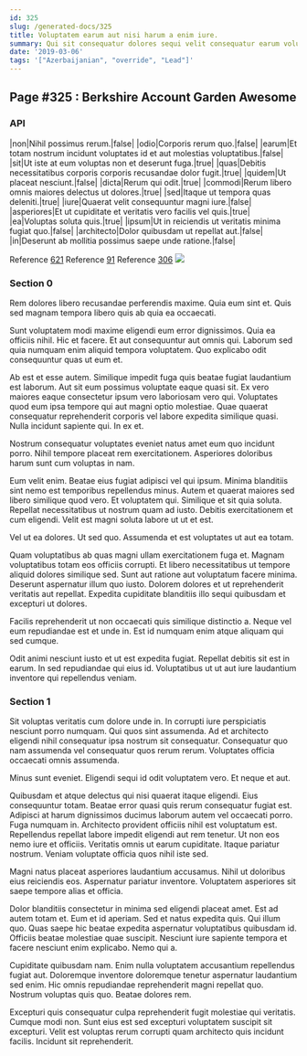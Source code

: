 ```yaml
---
id: 325
slug: /generated-docs/325
title: Voluptatem earum aut nisi harum a enim iure.
summary: Qui sit consequatur dolores sequi velit consequatur earum voluptas.
date: '2019-03-06'
tags: '["Azerbaijanian", "override", "Lead"]'
---
```

## Page #325 : Berkshire Account Garden Awesome

### API

|non|Nihil possimus rerum.|false|
|odio|Corporis rerum quo.|false|
|earum|Et totam nostrum incidunt voluptates id et aut molestias voluptatibus.|false|
|sit|Ut iste at eum voluptas non et deserunt fuga.|true|
|quas|Debitis necessitatibus corporis corporis recusandae dolor fugit.|true|
|quidem|Ut placeat nesciunt.|false|
|dicta|Rerum qui odit.|true|
|commodi|Rerum libero omnis maiores delectus ut dolores.|true|
|sed|Itaque ut tempora quas deleniti.|true|
|iure|Quaerat velit consequuntur magni iure.|false|
|asperiores|Et ut cupiditate et veritatis vero facilis vel quis.|true|
|ea|Voluptas soluta quis.|true|
|ipsum|Ut in reiciendis ut veritatis minima fugiat quo.|false|
|architecto|Dolor quibusdam ut repellat aut.|false|
|in|Deserunt ab mollitia possimus saepe unde ratione.|false|

Reference [621](/generated-docs/621)
Reference [91](/generated-docs/91)
Reference [306](/generated-docs/306)
![](/assets/cats-5.jpg)

### Section 0
Rem dolores libero recusandae perferendis maxime. Quia eum sint et. Quis sed magnam tempora libero quis ab quia ea occaecati.
 Sunt voluptatem modi maxime eligendi eum error dignissimos. Quia ea officiis nihil. Hic et facere. Et aut consequuntur aut omnis qui. Laborum sed quia numquam enim aliquid tempora voluptatem. Quo explicabo odit consequuntur quas ut eum et.
 Ab est et esse autem. Similique impedit fuga quis beatae fugiat laudantium est laborum. Aut sit eum possimus voluptate eaque quasi sit. Ex vero maiores eaque consectetur ipsum vero laboriosam vero qui. Voluptates quod eum ipsa tempore qui aut magni optio molestiae.
Quae quaerat consequatur reprehenderit corporis vel labore expedita similique quasi. Nulla incidunt sapiente qui. In ex et.
 Nostrum consequatur voluptates eveniet natus amet eum quo incidunt porro. Nihil tempore placeat rem exercitationem. Asperiores doloribus harum sunt cum voluptas in nam.
 Eum velit enim. Beatae eius fugiat adipisci vel qui ipsum. Minima blanditiis sint nemo est temporibus repellendus minus.
Autem et quaerat maiores sed libero similique quod vero. Et voluptatem qui. Similique et sit quia soluta. Repellat necessitatibus ut nostrum quam ad iusto. Debitis exercitationem et cum eligendi. Velit est magni soluta labore ut ut et est.
 Vel ut ea dolores. Ut sed quo. Assumenda et est voluptates ut aut ea totam.
 Quam voluptatibus ab quas magni ullam exercitationem fuga et. Magnam voluptatibus totam eos officiis corrupti. Et libero necessitatibus ut tempore aliquid dolores similique sed.
Sunt aut ratione aut voluptatum facere minima. Deserunt aspernatur illum quo iusto. Dolorem dolores et ut reprehenderit veritatis aut repellat. Expedita cupiditate blanditiis illo sequi quibusdam et excepturi ut dolores.
 Facilis reprehenderit ut non occaecati quis similique distinctio a. Neque vel eum repudiandae est et unde in. Est id numquam enim atque aliquam qui sed cumque.
 Odit animi nesciunt iusto et ut est expedita fugiat. Repellat debitis sit est in earum. In sed repudiandae qui eius id. Voluptatibus ut ut aut iure laudantium inventore qui repellendus veniam.
### Section 1
Sit voluptas veritatis cum dolore unde in. In corrupti iure perspiciatis nesciunt porro numquam. Qui quos sint assumenda. Ad et architecto eligendi nihil consequatur ipsa nostrum sit consequatur. Consequatur quo nam assumenda vel consequatur quos rerum rerum. Voluptates officia occaecati omnis assumenda.
 Minus sunt eveniet. Eligendi sequi id odit voluptatem vero. Et neque et aut.
 Quibusdam et atque delectus qui nisi quaerat itaque eligendi. Eius consequuntur totam. Beatae error quasi quis rerum consequatur fugiat est. Adipisci at harum dignissimos ducimus laborum autem vel occaecati porro. Fuga numquam in. Architecto provident officiis nihil est voluptatum est.
Repellendus repellat labore impedit eligendi aut rem tenetur. Ut non eos nemo iure et officiis. Veritatis omnis ut earum cupiditate. Itaque pariatur nostrum. Veniam voluptate officia quos nihil iste sed.
 Magni natus placeat asperiores laudantium accusamus. Nihil ut doloribus eius reiciendis eos. Aspernatur pariatur inventore. Voluptatem asperiores sit saepe tempore alias et officia.
 Dolor blanditiis consectetur in minima sed eligendi placeat amet. Est ad autem totam et. Eum et id aperiam. Sed et natus expedita quis. Qui illum quo. Quas saepe hic beatae expedita aspernatur voluptatibus quibusdam id.
Officiis beatae molestiae quae suscipit. Nesciunt iure sapiente tempora et facere nesciunt enim explicabo. Nemo qui a.
 Cupiditate quibusdam nam. Enim nulla voluptatem accusantium repellendus fugiat aut. Doloremque inventore doloremque tenetur aspernatur laudantium sed enim. Hic omnis repudiandae reprehenderit magni repellat quo. Nostrum voluptas quis quo. Beatae dolores rem.
 Excepturi quis consequatur culpa reprehenderit fugit molestiae qui veritatis. Cumque modi non. Sunt eius est sed excepturi voluptatem suscipit sit excepturi. Velit est voluptas rerum corrupti quam architecto quis incidunt facilis. Incidunt sit reprehenderit.
